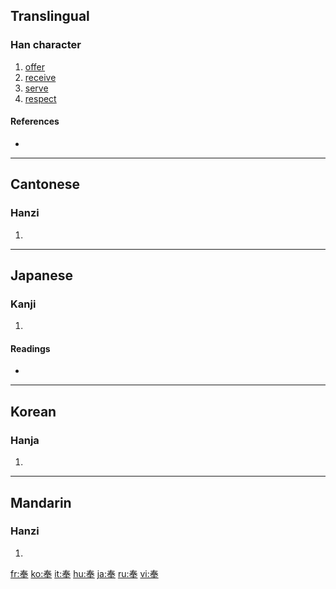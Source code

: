 ==Translingual==

===Han character===
{{Han char|rn=37|rad=大|as=05|sn=8|four=5050<sub>3</sub>|canj=手大手 (QKQ)}}

# [[offer]]
# [[receive]]
# [[serve]]
# [[respect]]

====References====
* {{Han ref|kx=0251.020|dkj=05894|dj=0511.020|hdz=10531.050|uh=5949|ud=22857|bh=A95E|bd=43358}}

----

==Cantonese==

===Hanzi===
{{yue-hanzi|jyut=|y=fung6}}

# {{defn|Cantonese}}

----

==Japanese==

===Kanji===
{{ja-kanji|grade=c|rs=大05}}

# {{defn|Japanese}}

====Readings====
* {{ja-readings|on=[[ほう]] (hō), [[ぶ]] (bu)|kun=[[たてまつる]] (tatematsuru)}}

----

==Korean==

===Hanja===
{{ko-hanja|hangeul=봉|rv=bong|mr=pong}}

# {{defn|Korean}}

----

==Mandarin==

===Hanzi===
{{cmn-hanzi|pin=[[fèng]] ([[feng4]])|wg=feng<sup>4</sup>}}

# {{defn|Mandarin}}

[[fr:奉]]
[[ko:奉]]
[[it:奉]]
[[hu:奉]]
[[ja:奉]]
[[ru:奉]]
[[vi:奉]]